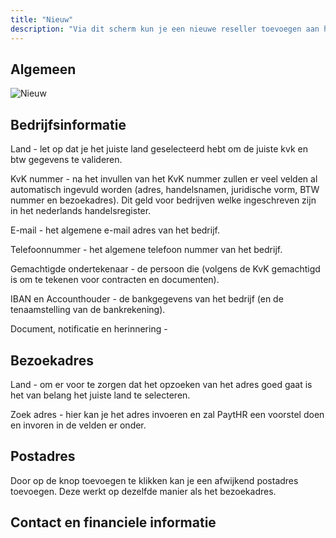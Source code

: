 ```yaml
---
title: "Nieuw"
description: "Via dit scherm kun je een nieuwe reseller toevoegen aan het backoffice-portaal. Vul hier alle benodigde bedrijfs-, adres- en contactgegevens in zodat de reseller volledig en correct wordt geregistreerd. Deze informatie wordt gebruikt voor administratieve verwerking, communicatie en contractuele afspraken. Zorg er daarom voor dat alle gegevens juist en volledig zijn ingevuld voordat je doorgaat naar de volgende stap."
---
```


## Algemeen

![Nieuw](/reseller/nieuw.png)

## Bedrijfsinformatie

Land - let op dat je het juiste land geselecteerd hebt om de juiste kvk en btw gegevens te valideren.

KvK nummer - na het invullen van het KvK nummer zullen er veel velden al automatisch ingevuld worden (adres, handelsnamen, juridische vorm, BTW nummer en bezoekadres). Dit geld voor bedrijven welke ingeschreven zijn in het nederlands handelsregister. 

E-mail - het algemene e-mail adres van het bedrijf. 

Telefoonnummer - het algemene telefoon nummer van het bedrijf.

Gemachtigde ondertekenaar - de persoon die (volgens de KvK gemachtigd is om te tekenen voor contracten en documenten).

IBAN en Accounthouder - de bankgegevens van het bedrijf (en de tenaamstelling van de bankrekening).

Document, notificatie en herinnering - 

## Bezoekadres

Land - om er voor te zorgen dat het opzoeken van het adres goed gaat is het van belang het juiste land te selecteren.

Zoek adres - hier kan je het adres invoeren en zal PaytHR een voorstel doen en invoren in de velden er onder.

## Postadres

Door op de knop toevoegen te klikken kan je een afwijkend postadres toevoegen. Deze werkt op dezelfde manier als het bezoekadres.

## Contact en financiele informatie